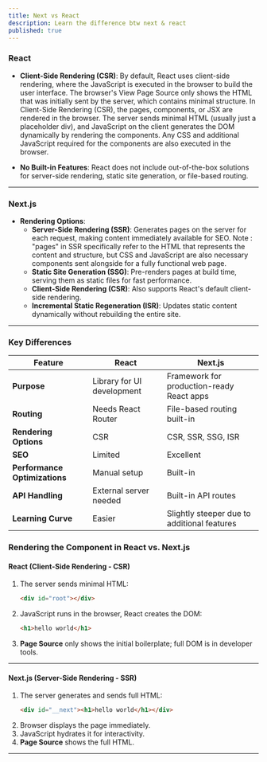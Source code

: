 ```yaml
---
title: Next vs React
description: Learn the difference btw next & react
published: true
---
```


### **React**

- **Client-Side Rendering (CSR)**: By default, React uses client-side rendering, where the JavaScript is executed in the browser to build the user interface. The browser's View Page Source only shows the HTML that was initially sent by the server, which contains minimal structure. In Client-Side Rendering (CSR), the pages, components, or JSX are rendered in the browser. The server sends minimal HTML (usually just a placeholder div), and JavaScript on the client generates the DOM dynamically by rendering the components. Any CSS and additional JavaScript required for the components are also executed in the browser.

- **No Built-in Features**: React does not include out-of-the-box solutions for server-side rendering, static site generation, or file-based routing.

---

### **Next.js**

- **Rendering Options**:
  - **Server-Side Rendering (SSR)**: Generates pages on the server for each request, making content immediately available for SEO. Note : "pages" in SSR specifically refer to the HTML that represents the content and structure, but CSS and JavaScript are also necessary components sent alongside for a fully functional web page.
  - **Static Site Generation (SSG)**: Pre-renders pages at build time, serving them as static files for fast performance.
  - **Client-Side Rendering (CSR)**: Also supports React's default client-side rendering.
  - **Incremental Static Regeneration (ISR)**: Updates static content dynamically without rebuilding the entire site.

---

### **Key Differences**
| Feature                    | React                         | Next.js                                      |
|----------------------------|-------------------------------|---------------------------------------------|
| **Purpose**                | Library for UI development    | Framework for production-ready React apps   |
| **Routing**                | Needs React Router            | File-based routing built-in                 |
| **Rendering Options**      | CSR                           | CSR, SSR, SSG, ISR                          |
| **SEO**                    | Limited                       | Excellent                                   |
| **Performance Optimizations** | Manual setup                | Built-in                                    |
| **API Handling**           | External server needed        | Built-in API routes                         |
| **Learning Curve**         | Easier                        | Slightly steeper due to additional features |


### **Rendering the Component in React vs. Next.js**

#### **React (Client-Side Rendering - CSR)**
1. The server sends minimal HTML:
   ```html
   <div id="root"></div>
   ```
2. JavaScript runs in the browser, React creates the DOM:
   ```html
   <h1>hello world</h1>
   ```
3. **Page Source** only shows the initial boilerplate; full DOM is in developer tools.

---

#### **Next.js (Server-Side Rendering - SSR)**
1. The server generates and sends full HTML:
   ```html
   <div id="__next"><h1>hello world</h1></div>
   ```
2. Browser displays the page immediately.
3. JavaScript hydrates it for interactivity.
4. **Page Source** shows the full HTML.

---
